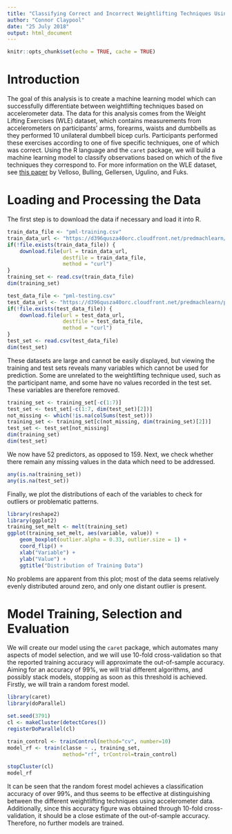 ```yaml
---
title: "Classifying Correct and Incorrect Weightlifting Techniques Using Machine Learning"
author: "Connor Claypool"
date: "25 July 2018"
output: html_document
---
```


```r
knitr::opts_chunk$set(echo = TRUE, cache = TRUE)
```

# Introduction

The goal of this analysis is to create a machine learning model which can successfully differentiate between weightlifting techniques based on accelerometer data. The data for this analysis comes from the Weight Lifting Exercises (WLE) dataset, which contains measurements from accelerometers on participants' arms, forearms, waists and dumbbells as they performed 10 unilateral dumbbell bicep curls. Participants performed these exercises according to one of five specific techniques, one of which was correct. Using the R language and the `caret` package, we will build a machine learning model to classify observations based on which of the five techniques they correspond to. For more information on the WLE dataset, see [this paper](https://web.archive.org/web/20161217164008/http://groupware.les.inf.puc-rio.br:80/work.jsf?p1=11201) by Velloso, Bulling, Gellersen, Ugulino, and Fuks.

# Loading and Processing the Data

The first step is to download the data if necessary and load it into R.

```r
train_data_file <- "pml-training.csv"
train_data_url <- "https://d396qusza40orc.cloudfront.net/predmachlearn/pml-training.csv"
if(!file.exists(train_data_file)) {
    download.file(url = train_data_url,
                  destfile = train_data_file,
                  method = "curl")
}
training_set <- read.csv(train_data_file)
dim(training_set)

test_data_file <- "pml-testing.csv"
test_data_url <- "https://d396qusza40orc.cloudfront.net/predmachlearn/pml-testing.csv"
if(!file.exists(test_data_file)) {
    download.file(url = test_data_url,
                  destfile = test_data_file,
                  method = "curl")
}
test_set <- read.csv(test_data_file)
dim(test_set)
```

These datasets are large and cannot be easily displayed, but viewing the training and test sets reveals many variables which cannot be used for prediction. Some are unrelated to the weightlifting technique used, such as the participant name, and some have no values recorded in the test set. These variables are therefore removed.

```r
training_set <- training_set[-c(1:7)]
test_set <- test_set[-c(1:7, dim(test_set)[2])]
not_missing <- which(!is.na(colSums(test_set)))
training_set <- training_set[c(not_missing, dim(training_set)[2])]
test_set <- test_set[not_missing]
dim(training_set)
dim(test_set)
```

We now have 52 predictors, as opposed to 159. Next, we check whether there remain any missing values in the data which need to be addressed.

```r
any(is.na(training_set))
any(is.na(test_set))
```

Finally, we plot the distributions of each of the variables to check for outliers or problematic patterns.

```r
library(reshape2)
library(ggplot2)
training_set_melt <- melt(training_set)
ggplot(training_set_melt, aes(variable, value)) + 
    geom_boxplot(outlier.alpha = 0.33, outlier.size = 1) + 
    coord_flip() +
    xlab("Variable") +
    ylab("Value") +
    ggtitle("Distribution of Training Data")
```

No problems are apparent from this plot; most of the data seems relatively evenly distributed around zero, and only one distant outlier is present.

# Model Training, Selection and Evaluation
 
We will create our model using the `caret` package, which automates many aspects of model selection, and we will use 10-fold cross-validation so that the reported training accuracy will approximate the out-of-sample accuracy. Aiming for an accuracy of 99%, we will trial different algorithms, and possibly stack models, stopping as soon as this threshold is achieved. Firstly, we will train a random forest model.

```r
library(caret)
library(doParallel)

set.seed(3791)
cl <- makeCluster(detectCores())
registerDoParallel(cl)

train_control <- trainControl(method="cv", number=10)
model_rf <- train(classe ~ ., training_set, 
                  method="rf", trControl=train_control)

stopCluster(cl)
model_rf
```

It can be seen that the random forest model achieves a classification accuracy of over 99%, and thus seems to be effective at distinguishing between the different weightlifting techniques using accelerometer data. Additionally, since this accuracy figure was obtained through 10-fold cross-validation, it should be a close estimate of the out-of-sample accuracy. Therefore, no further models are trained.